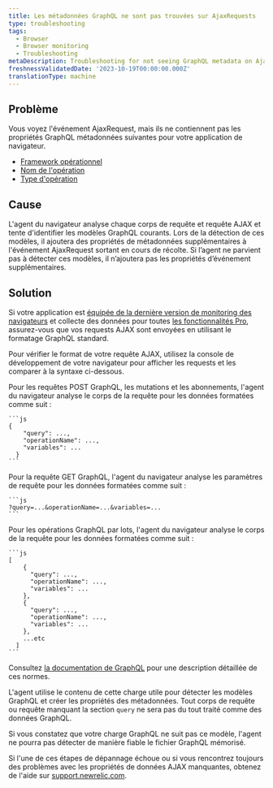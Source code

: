 ```yaml
---
title: Les métadonnées GraphQL ne sont pas trouvées sur AjaxRequests
type: troubleshooting
tags:
  - Browser
  - Browser monitoring
  - Troubleshooting
metaDescription: Troubleshooting for not seeing GraphQL metadata on AjaxRequest events for your browser app.
freshnessValidatedDate: '2023-10-19T00:00:00.000Z'
translationType: machine
---
```


## Problème

Vous voyez l&apos;événement AjaxRequest, mais ils ne contiennent pas les propriétés GraphQL métadonnées suivantes pour votre application de navigateur.

* [Framework opérationnel](/attribute-dictionary/?event=AjaxRequest&attribute=operationFramework)
* [Nom de l&apos;opération](/attribute-dictionary/?event=AjaxRequest&attribute=operationName)
* [Type d&apos;opération](/attribute-dictionary/?event=AjaxRequest&attribute=operationType)

## Cause

L&apos;agent du navigateur analyse chaque corps de requête et requête AJAX et tente d&apos;identifier les modèles GraphQL courants. Lors de la détection de ces modèles, il ajoutera des propriétés de métadonnées supplémentaires à l&apos;événement AjaxRequest sortant en cours de récolte. Si l’agent ne parvient pas à détecter ces modèles, il n’ajoutera pas les propriétés d’événement supplémentaires.

## Solution

Si votre application est [équipée de la dernière version de monitoring des navigateurs](/docs/browser/new-relic-browser/installation-configuration/troubleshooting-browser-monitoring-installation) et collecte des données pour toutes [les fonctionnalités Pro](/docs/browser/new-relic-browser/browser-pro-features), assurez-vous que vos requests AJAX sont envoyées en utilisant le formatage GraphQL standard.

Pour vérifier le format de votre requête AJAX, utilisez la console de développement de votre navigateur pour afficher les requests et les comparer à la syntaxe ci-dessous.

<CollapserGroup>
  <Collapser id="post" title="Requêtes POST GraphQL">
    Pour les requêtes POST GraphQL, les mutations et les abonnements, l&apos;agent du navigateur analyse le corps de la requête pour les données formatées comme suit :

    ```js
    {
        "query": ...,
        "operationName": ...,
        "variables": ... 
      }
    ```
  </Collapser>

  <Collapser id="get" title="GraphQL Requête GET">
    Pour la requête GET GraphQL, l&apos;agent du navigateur analyse les paramètres de requête pour les données formatées comme suit :

    ```js
    ?query=...&operationName=...&variables=...
    ```
  </Collapser>

  <Collapser id="batch" title="Requêtes POST par lots GraphQL">
    Pour les opérations GraphQL par lots, l&apos;agent du navigateur analyse le corps de la requête pour les données formatées comme suit :

    ```js
    [
        {
          "query": ...,
          "operationName": ...,
          "variables": ... 
        },
        {
          "query": ...,
          "operationName": ...,
          "variables": ... 
        },
        ...etc
      ]
    ```
  </Collapser>
</CollapserGroup>

Consultez [la documentation de GraphQL](https://graphql.org/learn/serving-over-http/#post-request) pour une description détaillée de ces normes.

L&apos;agent utilise le contenu de cette charge utile pour détecter les modèles GraphQL et créer les propriétés des métadonnées. Tout corps de requête ou requête manquant la section `query` ne sera pas du tout traité comme des données GraphQL.

Si vous constatez que votre charge GraphQL ne suit pas ce modèle, l&apos;agent ne pourra pas détecter de manière fiable le fichier GraphQL mémorisé.

Si l&apos;une de ces étapes de dépannage échoue ou si vous rencontrez toujours des problèmes avec les propriétés de données AJAX manquantes, obtenez de l&apos;aide sur [support.newrelic.com](https://support.newrelic.com).